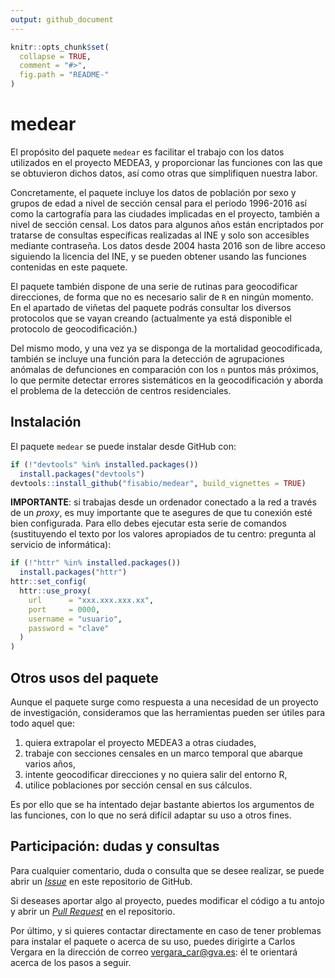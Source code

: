 ```yaml
---
output: github_document
---
```


```r
knitr::opts_chunk$set(
  collapse = TRUE,
  comment = "#>",
  fig.path = "README-"
)
```


# medear

El propósito del paquete `medear` es facilitar el trabajo con los datos utilizados en el proyecto MEDEA3, y  proporcionar las funciones con las que se obtuvieron dichos datos, así como otras que simplifiquen nuestra labor.

Concretamente, el paquete incluye los datos de población por sexo y grupos de edad a nivel de sección censal para el periodo 1996-2016 así como la cartografía para las ciudades implicadas en el proyecto, también a nivel de sección censal. Los datos para algunos años están encriptados por tratarse de consultas específicas realizadas al INE y solo son accesibles mediante contraseña. Los datos desde 2004 hasta 2016 son de libre acceso siguiendo la licencia del INE, y se pueden obtener usando las funciones contenidas en este paquete.

El paquete también dispone de una serie de rutinas para geocodificar direcciones, de forma que no es necesario salir de `R` en ningún momento. En el apartado de viñetas del paquete podrás consultar los diversos protocolos que se vayan creando (actualmente ya está disponible el protocolo de geocodificación.)

Del mismo modo, y una vez ya se disponga de la mortalidad geocodificada, también se incluye una función para la detección de agrupaciones anómalas de defunciones en comparación con los `n` puntos más próximos, lo que permite detectar errores sistemáticos en la geocodificación y aborda el problema de la detección de centros residenciales.


## Instalación

El paquete `medear` se puede instalar desde GitHub con:

```r
if (!"devtools" %in% installed.packages())
  install.packages("devtools")
devtools::install_github("fisabio/medear", build_vignettes = TRUE)
```

**IMPORTANTE**: si trabajas desde un ordenador conectado a la red a través de un *proxy*, es muy importante que te asegures de que tu conexión esté bien configurada. Para ello debes ejecutar esta serie de comandos (sustituyendo el texto por los valores apropiados de tu centro: pregunta al servicio de informática):
```r
if (!"httr" %in% installed.packages())
  install.packages("httr")
httr::set_config(
  httr::use_proxy(
    url      = "xxx.xxx.xxx.xx",
    port     = 0000,
    username = "usuario",
    password = "clave"
  )
)
```


## Otros usos del paquete
Aunque el paquete surge como respuesta a una necesidad de un proyecto de investigación, consideramos que las herramientas pueden ser útiles para todo aquel que:

1. quiera extrapolar el proyecto MEDEA3 a otras ciudades,
2. trabaje con secciones censales en un marco temporal que abarque varios años,
3. intente geocodificar direcciones y no quiera salir del entorno R,
4. utilice poblaciones por sección censal en sus cálculos.

Es por ello que se ha intentado dejar bastante abiertos los argumentos de las funciones, con lo que no será difícil adaptar su uso a otros fines.


## Participación: dudas y consultas

Para cualquier comentario, duda o consulta que se desee realizar, se puede abrir un [*Issue*](https://github.com/fisabio/medear/issues) en este repositorio de GitHub.

Si deseases aportar algo al proyecto, puedes modificar el código a tu antojo y abrir un [*Pull Request*](https://github.com/fisabio/medear/pulls) en el repositorio.

Por último, y si quieres contactar directamente en caso de tener problemas para instalar el paquete o acerca de su uso, puedes dirigirte a Carlos Vergara en la dirección de correo <vergara_car@gva.es>: él te orientará acerca de los pasos a seguir.

